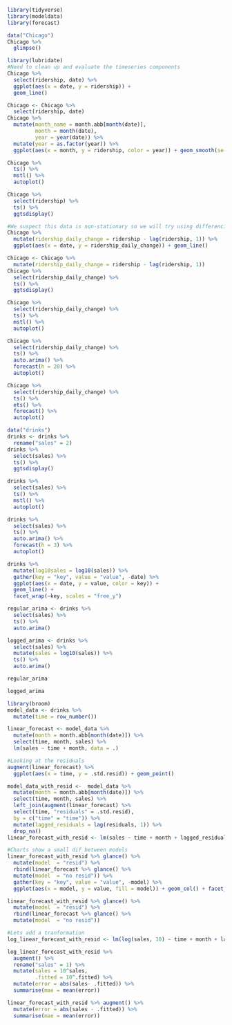 ```{r}
library(tidyverse)
library(modeldata)
library(forecast)
```

```{r}
data("Chicago")
Chicago %>% 
  glimpse()
```

```{r}
library(lubridate)
#Need to clean up and evaluate the timeseries components 
Chicago %>% 
  select(ridership, date) %>% 
  ggplot(aes(x = date, y = ridership)) + 
  geom_line()
```

```{r}
Chicago <- Chicago %>% 
  select(ridership, date) 
Chicago %>% 
  mutate(month_name = month.abb[month(date)],
         month = month(date),
         year = year(date)) %>% 
  mutate(year = as.factor(year)) %>% 
  ggplot(aes(x = month, y = ridership, color = year)) + geom_smooth(se = FALSE)
```


```{r, fig.height=15}
Chicago %>% 
  ts() %>% 
  mstl() %>% 
  autoplot()
```

```{r}
Chicago %>% 
  select(ridership) %>% 
  ts() %>% 
  ggtsdisplay()
```



```{r}
#We suspect this data is non-stationary so we will try using differencing
Chicago %>% 
  mutate(ridership_daily_change = ridership - lag(ridership, 1)) %>% 
  ggplot(aes(x = date, y = ridership_daily_change)) + geom_line()
```


```{r}
Chicago <- Chicago %>% 
  mutate(ridership_daily_change = ridership - lag(ridership, 1)) 
Chicago %>% 
  select(ridership_daily_change) %>% 
  ts() %>% 
  ggtsdisplay()
```



```{r}
Chicago %>% 
  select(ridership_daily_change) %>% 
  ts() %>% 
  mstl() %>% 
  autoplot()
```

```{r}
Chicago %>% 
  select(ridership_daily_change) %>% 
  ts() %>% 
  auto.arima() %>% 
  forecast(h = 20) %>% 
  autoplot()
```


```{r}
Chicago %>% 
  select(ridership_daily_change) %>% 
  ts() %>% 
  ets() %>% 
  forecast() %>% 
  autoplot()
```


```{r}
data("drinks")
drinks <- drinks %>% 
  rename("sales" = 2)
drinks %>% 
  select(sales) %>% 
  ts() %>% 
  ggtsdisplay()
```

```{r}
drinks %>% 
  select(sales) %>% 
  ts() %>% 
  mstl() %>% 
  autoplot()
```

```{r}
drinks %>% 
  select(sales) %>% 
  ts() %>% 
  auto.arima() %>% 
  forecast(h = 3) %>% 
  autoplot()
```



```{r}
drinks %>% 
  mutate(log10sales = log10(sales)) %>% 
  gather(key = "key", value = "value", -date) %>% 
  ggplot(aes(x = date, y = value, color = key)) + 
  geom_line() + 
  facet_wrap(~key, scales = "free_y")
```

```{r}
regular_arima <- drinks %>% 
  select(sales) %>% 
  ts() %>% 
  auto.arima()
```


```{r}
logged_arima <- drinks %>% 
  select(sales) %>% 
  mutate(sales = log10(sales)) %>% 
  ts() %>% 
  auto.arima()
```

```{r}
regular_arima
```


```{r}
logged_arima
```



```{r}
library(broom)
model_data <- drinks %>% 
  mutate(time = row_number()) 
```



```{r}
linear_forecast <- model_data %>% 
  mutate(month = month.abb[month(date)]) %>% 
  select(time, month, sales) %>% 
  lm(sales ~ time + month, data = .) 
```
```{r}
#Looking at the residuals 
augment(linear_forecast) %>% 
  ggplot(aes(x = time, y = .std.resid)) + geom_point()
```


```{r}
model_data_with_resid <-  model_data %>% 
  mutate(month = month.abb[month(date)]) %>% 
  select(time, month, sales) %>% 
  left_join(augment(linear_forecast) %>% 
  select(time, "residuals" = .std.resid),
  by = c("time" = "time")) %>% 
  mutate(lagged_residuals = lag(residuals, 1)) %>% 
  drop_na()
linear_forecast_with_resid <- lm(sales ~ time + month + lagged_residuals, data = model_data_with_resid)
```

```{r}
#Charts show a small dif between models
linear_forecast_with_resid %>% glance() %>% 
  mutate(model  = "resid") %>% 
  rbind(linear_forecast %>% glance() %>% 
  mutate(model  = "no resid")) %>% 
  gather(key = "key", value = "value", -model) %>% 
  ggplot(aes(x = model, y = value, fill = model)) + geom_col() + facet_wrap(~key, scales = "free")
```



```{r}
linear_forecast_with_resid %>% glance() %>% 
  mutate(model  = "resid") %>% 
  rbind(linear_forecast %>% glance() %>% 
  mutate(model  = "no resid")) 
```

```{r}
#Lets add a tranformation 
log_linear_forecast_with_resid <- lm(log(sales, 10) ~ time + month + lagged_residuals, data = model_data_with_resid)
```


```{r}
log_linear_forecast_with_resid %>% 
  augment() %>% 
  rename("sales" = 1) %>% 
  mutate(sales = 10^sales,
         .fitted = 10^.fitted) %>% 
  mutate(error = abs(sales- .fitted)) %>% 
  summarise(mae = mean(error))
```



```{r}
linear_forecast_with_resid %>% augment() %>% 
  mutate(error = abs(sales - .fitted)) %>% 
  summarise(mae = mean(error))
```